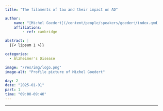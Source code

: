 ```yaml
---
title: "The filaments of tau and their impact on AD"

author:
    name: "[Michel Goedert](/content/people/speakers/goedert/index.qmd)"
    affiliations:
        - ref: cambridge

abstract: |
  {{< lipsum 1 >}}

categories:
  - Alzheimer's Disease

image: "/res/img/logo.png"
image-alt: "Profile picture of Michel Goedert"

day: 2
date: "2025-01-01"
part: 1
time: "09:00-09:40"
---
```


***

<object data="/res/quarto.pdf" type="application/pdf" width="100%" height="600">
</object>